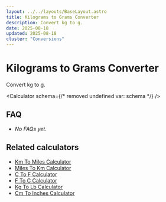 ```yaml
---
layout: ../../layouts/BaseLayout.astro
title: Kilograms to Grams Converter
description: Convert kg to g.
date: 2025-08-18
updated: 2025-08-18
cluster: "Conversions"
---
```




# Kilograms to Grams Converter

Convert kg to g.

<Calculator schema={/* removed undefined var: schema */} />

## FAQ

- _No FAQs yet._

## Related calculators
- [Km To Miles Calculator](/calculators/km-to-miles-calculator/)
- [Miles To Km Calculator](/calculators/miles-to-km-calculator/)
- [C To F Calculator](/calculators/c-to-f-calculator/)
- [F To C Calculator](/calculators/f-to-c-calculator/)
- [Kg To Lb Calculator](/calculators/kg-to-lb-calculator/)
- [Cm To Inches Calculator](/calculators/cm-to-inches-calculator/)
